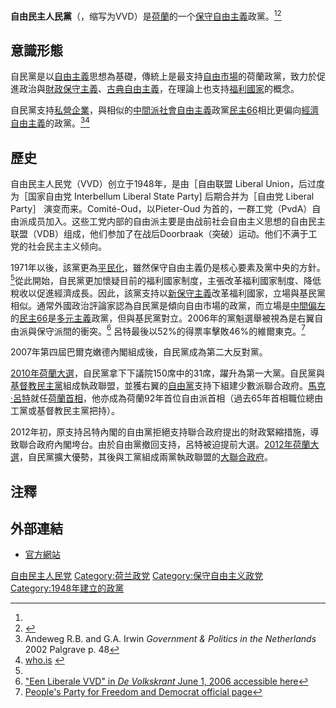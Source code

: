 {{Infobox political party
|country      = 荷蘭
|party_name     = 自由民主人民黨
|native_name    = Volkspartij voor Vrijheid en Democratie
|party_logo     = [[File:Volkspartij_voor_Vrijheid_en_Democratie_(nl)_Logo.svg|140px]]
|colorcode     = {{Party meta/color/自由民主人民黨}}
|leader = [[馬克·呂特|馬克·呂特]]
|chairman = [[班克·科塔爾斯|班克·科塔爾斯]]（Benk Korthals）
|leader1_name  = [[佛瑞德·德葛拉夫|佛瑞德·德葛拉夫]]（Fred de Graaf）
|leader1_title = 參議院黨團主席
|leader2_name  = [[史提夫·布洛克|史提夫·布洛克]]（Stef Blok）
|leader2_title = 眾議院黨團主席
|leader3_name  = [[漢斯·范巴倫|漢斯·范巴倫]]（Hans van Baalen）
|leader3_title = 歐洲議會黨團主席
|foundation  = 1948年1月24日
|merger = [[自由黨_(荷蘭)|自由黨]]與[[彼得·奧德|彼得·奧德]]（Pieter Oud）
| seats1_title  = [[荷蘭參議院|參議院]]
| seats1        = {{Infobox political party/seats|12|75|hex={{Party meta/color/自由民主人民黨}}}}
| seats2_title  = [[荷蘭眾議院|眾議院]]
| seats2        = {{Infobox political party/seats|34|150|hex={{Party meta/color/自由民主人民黨}}}}
| seats3_title  = [[荷蘭省份|省議會]]
| seats3        = {{Infobox political party/seats|80|570|hex={{Party meta/color/自由民主人民黨}}}}
| seats4_title  = [[歐洲議會|歐洲議會]]
| seats4        = {{Infobox political party/seats|5|29|hex={{Party meta/color/自由民主人民黨}}}}
|ideology =[[保守自由主義|保守自由主義]]<ref name="Andeweg, R p.49">Andeweg, R. and G. Irwin ''Politics and Governance in the Netherlands'', Basingstoke (Palgrave) p.49</ref><br />[[自由保守主義|自由保守主義]] <br />[[經濟自由主義|經濟自由主義]]<br />[[古典自由主義|古典自由主義]]<br />[[公民自由意志主義|公民自由意志主義]]
|position = [[中間偏右|中間偏右]]
|youth_wing = [[自由民主青年組織|自由民主青年組織]]
|wing1 = [[泰爾德斯基金會|泰爾德斯基金會]]（Teldersstichting）
|wing1_title = 智庫
|international = [[國際自由聯盟|國際自由聯盟]]
|european = [[歐洲自由民主改革黨|歐洲自由民主改革黨]]
|europarl = [[歐洲自由民主聯盟|歐洲自由民主聯盟]]
|colours = [[藍色|藍色]]與[[橘色|橘色]]
|headquarters = Thorbeckehuis <br /> Laan Copes van Cattenburch 52<br />Den Haag
|website = [http://www.vvd.nl www.vvd.nl]
|統計日期=2020年|黨員人數={{increase}}25,035}}
'''自由民主人民黨'''（{{lang-nl|Volkspartij voor Vrijheid en Democratie}}，缩写为VVD）是[[荷蘭|荷蘭]]的一个[[保守自由主義|保守自由主義]]政黨。<ref name="Andeweg, R p.49"/><ref>{{Cite web|author=Wolfram Nordsieck |url=http://www.parties-and-elections.de/netherlands.html |title=Parties and Elections in Europe |publisher=Parties-and-elections.de |date= |accessdate=2010-06-13}}</ref>

== 意識形態 ==
自民黨是以[[自由主義|自由主義]]思想為基礎，傳統上是最支持[[自由市場|自由市場]]的荷蘭政黨，致力於促進政治與[[財政保守主義|財政保守主義]]、[[古典自由主義|古典自由主義]]，在理論上也支持[[福利國家|福利國家]]的概念。

自民黨支持[[私營企業|私營企業]]，與相似的[[中間派|中間派]][[社會自由主義|社會自由主義]]政黨[[民主66|民主66]]相比更偏向[[經濟自由主義|經濟自由主義]]的政黨。<ref name="Andeweg R.B p. 48">Andeweg R.B. and G.A. Irwin ''Government & Politics in the Netherlands'' 2002 Palgrave p. 48</ref><ref name="who.is">[http://www.whois.ws/domain_information-nl/vvd.nl/ who.is] {{webarchive|url=https://web.archive.org/web/20140515210614/http://www.whois.ws/domain_information-nl/vvd.nl/ |date=2014-05-15 }}</ref>

== 歷史 ==
自由民主人民党（VVD）创立于1948年，是由［自由联盟 Liberal Union，后过度为［国家自由党 Interbellum Liberal State Party] 后期合并为［自由党 Liberal Party］ 演变而来。Comité-Oud，以Pieter-Oud 为首的，一群工党（PvdA）自由派成员加入。这些工党内部的自由派主要是由战前社会自由主义思想的自由民主联盟（VDB）组成，他们参加了在战后Doorbraak（突破）运动。他们不满于工党的社会民主主义倾向。

1971年以後，該黨更為[[平民化|平民化]]，雖然保守自由主義仍是核心要素及黨中央的方針。<ref name="Andeweg R.B p. 48"/>從此開始，自民黨更加懷疑目前的福利國家制度，主張改革福利國家制度、降低稅收以促進經濟成長。因此，該黨支持以[[新保守主義|新保守主義]]改革福利國家，立場與基民黨相似。通常外國政治評論家認為自民黨是傾向自由市場的政黨，而立場是[[中間偏左|中間偏左]]的[[民主66|民主66]]是[[多元主義|多元主義]]政黨，但與基民黨對立。2006年的黨魁選舉被視為是右翼自由派與保守派間的衝突。<ref>[http://zoek.volkskrant.nl/artikel?text=VVD&FDOC=100&SORT=date&PRD=20y&SEC=%2A&SO=%2A&DAT=%2A&ADOC=104 "Een Liberale VVD" in ''De Volkskrant'' June 1, 2006 accessible here]</ref> 呂特最後以52%的得票率擊敗46%的維爾東克。<ref>[http://www.vvd.nl/ReadFile.aspx?ContentID=4843&ObjectID=82133&Type=1&File=0000003327_Uitslag%20ledenraadpleging%20Lijsttrekker%20verkiezing%20Tweede%20Kamer%20in%202007.doc People's Party for Freedom and Democrat official page]</ref>

2007年第四屆巴爾克嫩德內閣組成後，自民黨成為第二大反對黨。

[[2010年荷蘭大選|2010年荷蘭大選]]，自民黨拿下下議院150席中的31席，躍升為第一大黨。自民黨與[[基督教民主黨_(荷蘭)|基督教民主黨]]組成執政聯盟，並獲右翼的[[自由黨_(荷蘭)|自由黨]]支持下組建少數派聯合政府。[[馬克·呂特|馬克·呂特]]就任[[荷蘭首相|荷蘭首相]]，他亦成為荷蘭92年首位自由派首相（過去65年首相職位總由工黨或基督教民主黨把持）。

2012年初，原支持呂特內閣的自由黨拒絕支持聯合政府提出的財政緊縮措施，導致聯合政府內閣垮台。由於自由黨撤回支持，呂特被迫提前大選。[[2012年荷蘭大選|2012年荷蘭大選]]，自民黨擴大優勢，其後與工黨組成兩黨執政聯盟的[[大聯合政府|大聯合政府]]。

== 注釋 ==
{{Reflist|colwidth=30em}}

== 外部連結 ==
* [http://www.vvd.nl 官方網站]

{{荷蘭政黨}}
[[Category:自由民主人民党|]]
[[Category:荷兰政党|Category:荷兰政党]]
[[Category:保守自由主义政党|Category:保守自由主义政党]]
[[Category:1948年建立的政黨|Category:1948年建立的政黨]]